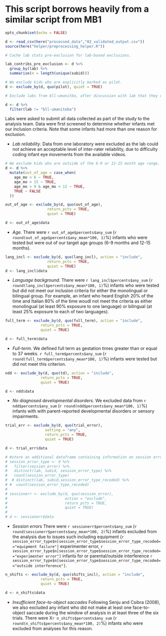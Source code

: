 
# This script borrows heavily from a similar script from MB1

```r
opts_chunk$set(echo = FALSE)
```

```r
d <- read_csv(here("processed_data","02_validated_output.csv"))
source(here("helper/preprocessing_helper.R"))
```

```r
# Cache lab stats pre-exclusion for lab-based exclusions. 

lab_contribs_pre_exclusion <- d %>%
  group_by(lab) %>%
  summarise(n = length(unique(subid)))
```

```r
# We exclude kids who are explicitly marked as pilot.
d <- exclude_by(d, quo(pilot), quiet = TRUE)
```

```r
# Exclude labs from bll-umanitbo, after discussion with lab that they could not reliably code their data

d <- d %>%
  filter(lab != "bll-umanitoba")


```
Labs were asked to submit all data collected as part of the study to the analysis team. Data were first screened to determine whether infants met our inclusion criteria. Note that some infants had more than one reason for exclusion.


* *Lab reliability*. Data from one laboratory were excluded as the lab could not achieve an acceptable level of inter-rater reliability, due to difficulty coding infant eye movements from the available videos.



```r
# We exclude kids who are outside of the 6-9 or 12-15 month age range. 
d <- d %>%
  mutate(out_of_age = case_when(
    age_mo < 6 ~ TRUE,
    age_mo > 15 ~ TRUE,
    age_mo > 9 & age_mo < 12 ~ TRUE,
    TRUE ~ FALSE
  ))

out_of_age <- exclude_by(d, quo(out_of_age),
                   return_pcts = TRUE, 
                   quiet = TRUE)

d <- out_of_age$data
```

* *Age*. There were `r out_of_age$percents$any_sum` (`r round(out_of_age$percents$any_mean*100, 1)`%) infants who were tested but were out of our target age groups (6-9 months and 12-15 months).

```r

lang_incl <- exclude_by(d, quo(lang_incl), action = "include", 
                   return_pcts = TRUE, 
                   quiet = TRUE)
d <- lang_incl$data
```

* *Language background*. There were `r lang_incl$percents$any_sum` (`r round(lang_incl$percents$any_mean*100, 1)`%) infants who were tested but did not meet our inclusion criteria for either the monolingual or bilingual group.  For example, an infant who heard English 20% of the time and Italian 80% of the time woudl not meet the criteria as either monolingual (at least 90% exposure to one language) or bilingual (at least 25% exposure to each of two languages).


```r
full_term <- exclude_by(d, quo(full_term), action = "include", 
                return_pcts = TRUE, 
                quiet = TRUE)

d <- full_term$data
```

* *Full-term*. We defined full term as gestation times greater than or equal to 37 weeks. `r full_term$percents$any_sum` (`r round(full_term$percents$any_mean*100, 1)`%) infants were tested but did not meet this criterion.

```r
ndd <- exclude_by(d, quo(td), action = "include", 
                return_pcts = TRUE, 
                quiet = TRUE)

d <- ndd$data
```

* *No diagnosed developmental disorders*. We excluded data from `r ndd$percents$any_sum` (`r round(ndd$percents$any_mean*100, 1)`%) infants with with parent-reported developmental disorders or sensory impairments.

```r
trial_err <- exclude_by(d, quo(trial_error), 
                  setting = "any", 
                  return_pcts = TRUE, 
                  quiet = TRUE)

d <- trial_err$data
```


```r
# #store an additional dataframe containing information on session error types
# session_error_type <- d %>%
#   filter(session_error) %>%
#   distinct(lab, subid, session_error_type) %>%
#   count(session_error_type)
#  # distinct(lab, subid,session_error_type_recoded) %>%
# #  count(session_error_type_recoded)
# 
# sessionerr <- exclude_by(d, quo(session_error), 
#                          action = "exclude", 
#                          return_pcts = TRUE, 
#                          quiet = TRUE)
# 
# d <- sessionerr$data
```

* *Session errors* There were  `r sessionerr$percents$any_sum` (`r round(sessionerr$percents$any_mean*100, 2)`%) infants excluded from the analysis due to issues such including equipment (`r session_error_type$n[session_error_type$session_error_type_recoded=="equipment failure"]` experimenter error, `r session_error_type$n[session_error_type$session_error_type_recoded=="experimenter error"]` infants for or parental/outside interference `r session_error_type$n[session_error_type$session_error_type_recoded=="outside interference"]`.



```r
n_shifts <- exclude_by(d, quo(shifts_incl), action = "include", 
                return_pcts = TRUE, 
                quiet = TRUE)

d <- n_shifts$data
```

* *Insufficient face-to-object saccades* Following Senju and Csibra (2008), we also excluded any infant who did not make at least one face-to-object saccade during the window of analysis in at least three of the six trials.  There were X`r n_shifts$percents$any_sum` (`r round(n_shifts$percents$any_mean*100, 2)`%) infants who were excluded from analyses for this reason.